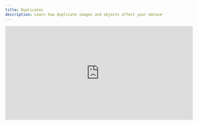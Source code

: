 ```yaml
---
title: Duplicates
description: Learn how duplicate images and objects affect your dataset, and how to detect and remove them using Visual Layer.
---
```

<iframe 
  width="600"
  height="300"
  style={{ borderRadius: '10px'}}  
  src="https://www.youtube.com/embed/Hm4TCh9xiFw?autoplay=1&mute=1&rel=0" 
  title="Detecting Dark Image Issues" 
  frameborder="0" 
  allow="accelerometer; autoplay; clipboard-write; encrypted-media; gyroscope; picture-in-picture; web-share" 
  allowfullscreen
/>

## What Are Duplicate Images and Objects?

Duplicate images refer to multiple copies or near-identical versions of the same visual content. These duplicates can occur within the same dataset or across different datasets and may differ in file format, resolution, or size—but share the same or nearly the same visual data.

### Common Causes of Duplicates

- **Replication**: Duplicate copies may be created intentionally (backups, versioning) or unintentionally (manual copy-paste, syncing between systems).
- **Data collection**: Duplicates are common when compiling datasets from multiple sources (e.g., scraping public images from the web or stock libraries).
- **Data augmentation**: Slight transformations applied during augmentation (e.g., small rotations, brightness tweaks) may result in visually similar but redundant images.
- **Annotation overlap**: Duplicate bounding boxes can occur when the same object is labeled more than once, usually with slight variation in position or size.

### Why It Matters

<div className="integrations-table">

| Issue | Impact |
|-------|--------|
| **Storage inefficiency** | Duplicates increase dataset size without adding value, consuming compute and storage resources. |
| **Skewed distributions** | Repeated instances of the same image can bias learning, causing overfitting or model redundancy. |
| **Noise in analysis** | Duplicate images can distort statistical metrics or validation scores. |
| **Annotation clutter** | Object-level duplication creates confusion and inconsistencies for downstream models. |

</div>

### How to Prevent and Fix Duplicates

Maintaining a clean dataset improves training efficiency and reduces risk of performance degradation. It's good practice to scan for duplicates before fine-tuning or model evaluation.

Visual Layer provides built-in tools to identify and clean up duplicate content using **visual similarity detection**. This approach looks at image features rather than just metadata or file hashes, making it effective even when duplicates vary slightly in format or compression.

## How to Detect and Correct Duplicates

Visual Layer supports multiple workflows to help eliminate redundancy:

- **Detect Duplicates:**  
  Go to **"Add Filter"** → **"Duplicates"** → select **"IS"** as the logic operator → set the desired confidence threshold (default is 1).  
  Export the results using **"Matching the applied filter."**

- **Correct Duplicates:**  
  Go to **"Add Filter"** → **"Duplicates"** → select **"IS NOT"** as the logic operator → set the desired confidence threshold (default is 1).  
  Export the results using **"Matching the applied filter."**
Regular deduplication is key to keeping your dataset lean, fair, and performant.
